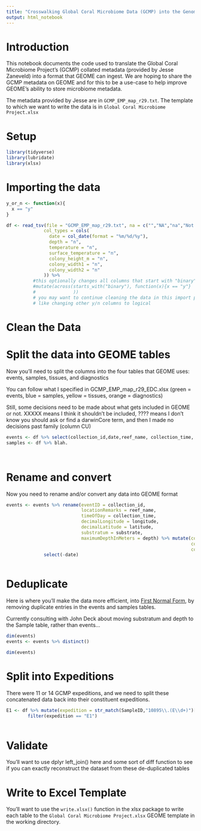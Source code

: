 ```yaml
---
title: "Crosswalking Global Coral Microbiome Data (GCMP) into the Genomic Observatories Metadatabase (GEOME)"
output: html_notebook
---
```


# Introduction

This notebook documents the code used to translate the Global Coral Microbiome Project's (GCMP) collated metadata (provided by Jesse Zaneveld) into a format that GEOME can ingest. We are hoping to share the GCMP metadata on GEOME and for this to be a use-case to help improve GEOME's ability to store microbiome metadata.

The metadata provided by Jesse are in `GCMP_EMP_map_r29.txt`. The template to which we want to write the data is in `Global Coral Microbiome Project.xlsx`

# Setup

```r
library(tidyverse)
library(lubridate)
library(xlsx)

```

# Importing the data

```r

y_or_n <- function(x){
  x == "y"
}

df <- read_tsv(file = "GCMP_EMP_map_r29.txt", na = c("","NA","na","Not Applicable"),
              col_types = cols(
                date = col_date(format = "%m/%d/%y"),
                depth = "n",
                temperature = "n",
                surface_temperature = "n",
                colony_height_m = "n",
                colony_width1 = "n",
                colony_width2 = "n"
              )) %>% 
          #this optionally changes all columns that start with "binary" to logical (T/F) instead of y/n
          #mutate(across(starts_with("binary"), function(x){x == "y"}
          #              )) 
          # you may want to continue cleaning the data in this import pipeline statement, 
          # like changing other y/n columns to logical                    
```

# Clean the Data


# Split the data into GEOME tables

Now you'll need to split the columns into the four tables that GEOME uses: events, samples, tissues, and diagnostics  

You can follow what I specified in GCMP_EMP_map_r29_EDC.xlsx (green = events, blue = samples, yellow = tissues, orange = diagnostics)

Still, some decisions need to be made about what gets included in GEOME or not. XXXXX means I think it 
shouldn't be included, ???? means I don't know you should ask or find a darwinCore term, and then I made no decisions
past family (column CU)

```r
events <- df %>% select(collection_id,date,reef_name, collection_time, latitude, longitude, substrate, depth)
samples <- df %>% blah.




```

# Rename and convert

Now you need to rename and/or convert any data into GEOME format

```r
events <- events %>% rename(eventID = collection_id,
                            locationRemarks = reef_name,
                            timeOfDay = collection_time,
                            decimalLongitude = longitude,
                            decimalLatitude = latitude,
                            substratum = substrate,
                            maximumDepthInMeters = depth) %>% mutate(collectionDay = day(date),
                                                                     collectionMonth = month(date),
                                                                     collectionYear = year(date)) %>%
              select(-date)



```

# Deduplicate

Here is where you'll make the data more efficient, into [First Normal Form](https://en.wikipedia.org/wiki/First_normal_form), 
by removing duplicate entries in the events and samples tables.

Currently consulting with John Deck about moving substratum and depth to the Sample table, rather than events...

```r
dim(events)
events <- events %>% distinct()

dim(events)

```


# Split into Expeditions

There were 11 or 14 GCMP expeditions, and we need to split these concatenated data back into their constituent expeditions.

```r
E1 <- df %>% mutate(expedition = str_match(SampleID,"10895\\.(E\\d+)")[,2], .before = sample_name_backup) %>% 
        filter(expedition == "E1")
  

```

# Validate

You'll want to use dplyr left_join() here and some sort of diff function to see if you can exactly reconstruct the dataset from these de-duplicated tables



# Write to Excel Template

You'll want to use the `write.xlsx()` function in the xlsx package to write each table to the `Global Coral Microbiome Project.xlsx` GEOME template in the working directory.